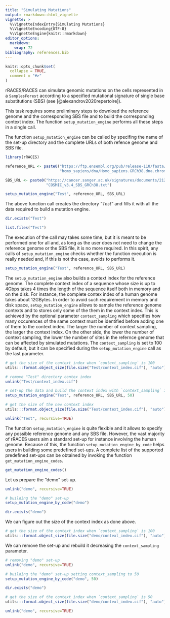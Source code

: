 ```yaml
---
title: "Simulating Mutations"
output: rmarkdown::html_vignette
vignette: >
  %\VignetteIndexEntry{Simulating Mutations}
  %\VignetteEncoding{UTF-8}
  %\VignetteEngine{knitr::rmarkdown}
editor_options:
  markdown:
    wrap: 72
bibliography: references.bib 
---
```


```r
knitr::opts_chunk$set(
  collapse = TRUE,
  comment = "#>"
)
```

rRACES/RACES can simulate genomic mutations on the cells represented in 
a `SamplesForest` according to a specified mutational signature of single
base substitutions (SBS) (see [@alexandrov2020repertoire]). 

This task requires some preliminary steps to download the reference 
genome and the corresponding SBS file and to build the corresponding 
context index. The function `setup_mutation_engine` performs all these
steps in a single call.

The function `setup_mutation_engine` can be called by specifing the name
of the set-up directory and the complete URLs of both refence genome and
SBS file.

```r
library(rRACES)

reference_URL <- paste0("https://ftp.ensembl.org/pub/release-110/fasta/",
                        "homo_sapiens/dna/Homo_sapiens.GRCh38.dna.chromosome.22.fa.gz")

SBS_URL <- paste0("https://cancer.sanger.ac.uk/signatures/documents/2124/",
                  "COSMIC_v3.4_SBS_GRCh38.txt")

setup_mutation_engine("Test", reference_URL, SBS_URL)
```

The above function call creates the directory *"Test"* and fills it with all the 
data required to build a mutation engine. 

```r
dir.exists("Test")

list.files("Test")
```

The execution of the call may takes some time, but it is meant to be performed 
one for all and, as long as the user does not need to change the reference genome 
or the SBS file, it is no more required. In this spirit, any calls of 
`setup_mutation_engine` checks whether the function execution is really needed 
and, if this is not the case, avoids to performs it. 

```r
setup_mutation_engine("Test", reference_URL, SBS_URL)
```

The `setup_mutation_engine` also builds a context index for the reference genome.
The complete context index of a sequence whose size is up to 4Gbps
takes 4 times the length of the sequence itself both in memory and on the disk.
For instance, the complete contex index of a human genome takes about 12GBytes.
In order to avoid such requirement in memory and disk space, 
`setup_mutation_engine` allows to sample the reference genome contexts and 
to stores only some of the them in the context index. This is achieved by 
the optional parameter `context_sampling` which specifies how many
occurences of the same context must be identified before adding one of 
them to the context index. The larger the number of context sampling, 
the larger the context index. On the other side, the lower the number
of context sampling, the lower the number of sites in the refernce
genome that can be affected by simulated mutations.
The `context_sampling` is set to 100 by default, but it can 
be specified during the `setup_mutation_engine` call as the last 
parameter.

```r
# get the size of the context index when `context_sampling` is 100
utils:::format.object_size(file.size("Test/context_index.cif"), "auto")

# remove "Test" directory contex index
unlink("Test/context_index.cif")

# set-up the data and build the context index with `context_sampling` is 50
setup_mutation_engine("Test", reference_URL, SBS_URL, 50)

# get the size of the new context index
utils:::format.object_size(file.size("Test/context_index.cif"), "auto")
```

```r
unlink("Test", recursive=TRUE)
```

The function `setup_mutation_engine` is quite flexible and it allows to specify 
any possible reference genome and any SBS file. However, the vast majority of
rRACES users aim a standard set-up for instance involving the human genome. 
Because of this, the function `setup_mutation_engine_by_code` helps users 
in building some predefined set-ups.
A complete list of the supported predefined set-ups can be obtained by invoking 
the function `get_mutation_engine_codes`.

```r
get_mutation_engine_codes()
```

Let us prepare the "demo" set-up. 

```r
unlink("demo", recursive=TRUE)
```

```r
# building the "demo" set-up
setup_mutation_engine_by_code("demo")

dir.exists("demo")
```

We can figure out the size of the context index as done above.

```r
# get the size of the context index when `context_sampling` is 100
utils:::format.object_size(file.size("demo/context_index.cif"), "auto")
```

We can remove the set-up and rebuild it decreasing the 
`context_sampling` parameter.

```r
# removing "demo" set-up
unlink("demo", recursive=TRUE)

# building the "demo" set-up setting context_sampling to 50
setup_mutation_engine_by_code("demo", 50)

dir.exists("demo")

# get the size of the context index when `context_sampling` is 50
utils:::format.object_size(file.size("demo/context_index.cif"), "auto")
```

```r
unlink("demo", recursive=TRUE)
```